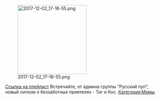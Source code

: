 [[File:2017-12-02 17-16-55.png|none|thumb|220x220px]]

[https://www.youtube.com/watch?v=JzSiHF-zmwo&list=PLZTd1q1YI_1PNLwUhbOq5Ntkv_GiZtyDU Ссылка на плейлист]
Встречайте, от админа группы "Русский пуп", новый ситком о беззаботных приятелях - Тиг и Кос.
[[Категория:Мемы]]